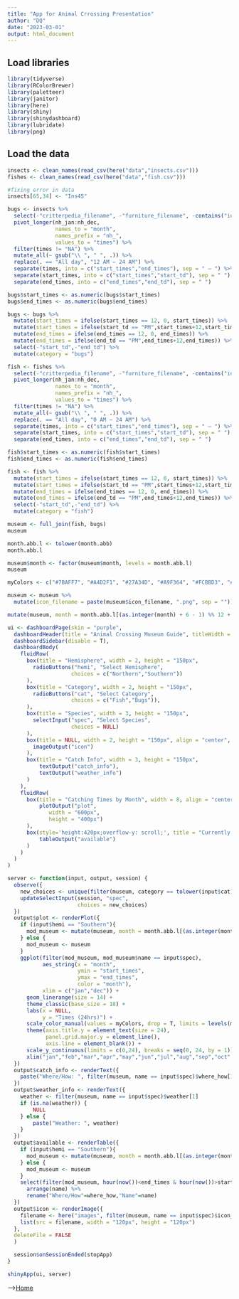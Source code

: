 ---
title: "App for Animal Crrossing Presentation"
author: "DQ"
date: "2023-03-01"
output: html_document
---

## Load libraries
```{r message=FALSE, warning=FALSE}
library(tidyverse)
library(RColorBrewer)
library(paletteer)
library(janitor)
library(here)
library(shiny)
library(shinydashboard)
library(lubridate)
library(png)
```

## Load the data
```{r}
insects <- clean_names(read_csv(here("data","insects.csv")))
fishes <- clean_names(read_csv(here("data","fish.csv")))
```

```{r}
#fixing error in data
insects[65,34] <- "Ins45"
```

```{r}
bugs <- insects %>% 
  select(-"critterpedia_filename", -"furniture_filename", -contains("id"), -contains("sh"), -contains("color"), -"number") %>% 
  pivot_longer(nh_jan:nh_dec,
               names_to = "month",
               names_prefix = "nh_",
               values_to = "times") %>% 
  filter(times != "NA") %>% 
  mutate_all(~ gsub("\\ ", " ", .)) %>% 
  replace(. == "All day", "12 AM – 24 AM") %>% 
  separate(times, into = c("start_times","end_times"), sep = " – ") %>% 
  separate(start_times, into = c("start_times","start_td"), sep = " ") %>% 
  separate(end_times, into = c("end_times","end_td"), sep = " ")
```

```{r}
bugs$start_times <- as.numeric(bugs$start_times)
bugs$end_times <- as.numeric(bugs$end_times)
```

```{r}
bugs <- bugs %>% 
  mutate(start_times = ifelse(start_times == 12, 0, start_times)) %>% 
  mutate(start_times = ifelse(start_td == "PM",start_times+12,start_times)) %>%
  mutate(end_times = ifelse(end_times == 12, 0, end_times)) %>% 
  mutate(end_times = ifelse(end_td == "PM",end_times+12,end_times)) %>% 
  select(-"start_td",-"end_td") %>% 
  mutate(category = "bugs")
```

```{r}
fish <- fishes %>% 
  select(-"critterpedia_filename", -"furniture_filename", -contains("id"), -contains("sh"), -contains("color"), -"number", -"lighting_type", -"rain_snow_catch_up", -"size") %>% 
  pivot_longer(nh_jan:nh_dec,
               names_to = "month",
               names_prefix = "nh_",
               values_to = "times") %>% 
  filter(times != "NA") %>% 
  mutate_all(~ gsub("\\ ", " ", .)) %>% 
  replace(. == "All day", "0 AM – 24 AM") %>% 
  separate(times, into = c("start_times","end_times"), sep = " – ") %>% 
  separate(start_times, into = c("start_times","start_td"), sep = " ") %>% 
  separate(end_times, into = c("end_times","end_td"), sep = " ")
```

```{r}
fish$start_times <- as.numeric(fish$start_times)
fish$end_times <- as.numeric(fish$end_times)
```

```{r}
fish <- fish %>% 
  mutate(start_times = ifelse(start_times == 12, 0, start_times)) %>% 
  mutate(start_times = ifelse(start_td == "PM",start_times+12,start_times)) %>%
  mutate(end_times = ifelse(end_times == 12, 0, end_times)) %>% 
  mutate(end_times = ifelse(end_td == "PM",end_times+12,end_times)) %>% 
  select(-"start_td",-"end_td") %>% 
  mutate(category = "fish")
```

```{r}
museum <- full_join(fish, bugs)
museum
```

```{r}
month.abb.l <- tolower(month.abb)
month.abb.l
```

```{r}
museum$month <- factor(museum$month, levels = month.abb.l)
museum
```

```{r}
myColors <- c("#7BAFF7", "#A4D2F1", "#27A34D", "#A9F364", "#FCBBD3", "#F72D2D", "#FF800F", "#FFBE13", "#815800", "#B9923E", "#D6D1B2", "#6B87AE")
```

```{r}
museum <- museum %>% 
  mutate(icon_filename = paste(museum$icon_filename, ".png", sep = ""))
```

```{r}
mutate(museum, month = month.abb.l[(as.integer(month) + 6 - 1) %% 12 + 1])
```

```{r}
ui <- dashboardPage(skin = "purple",
  dashboardHeader(title = "Animal Crossing Museum Guide", titleWidth = 330),
  dashboardSidebar(disable = T),
  dashboardBody(
    fluidRow(
      box(title = "Hemisphere", width = 2, height = "150px",
        radioButtons("hemi", "Select Hemisphere", 
                    choices = c("Northern","Southern"))
      ),
      box(title = "Category", width = 2, height = "150px",
        radioButtons("cat", "Select Category", 
                    choices = c("Fish","Bugs")),
      ),
      box(title = "Species", width = 3, height = "150px",
        selectInput("spec", "Select Species", 
                    choices = NULL)
      ),
      box(title = NULL, width = 2, height = "150px", align = "center",
        imageOutput("icon")
      ),
      box(title = "Catch Info", width = 3, height = "150px",
          textOutput("catch_info"),
          textOutput("weather_info")
      )    
    ),
    fluidRow(
      box(title = "Catching Times by Month", width = 8, align = "center",
          plotOutput("plot", 
             width = "600px", 
             height = "400px")
      ),
      box(style='height:420px;overflow-y: scroll;', title = "Currently Available to Catch", width = 4,
          tableOutput("available")
      )
    )
  )
)

server <- function(input, output, session) { 
  observe({
    new_choices <- unique(filter(museum, category == tolower(input$cat))$name)
    updateSelectInput(session, "spec", 
                      choices = new_choices)
  })
  output$plot <- renderPlot({
    if (input$hemi == "Southern"){
      mod_museum <- mutate(museum, month = month.abb.l[(as.integer(month) + 6 - 1) %% 12 + 1])
    } else {
      mod_museum <- museum
    }
    ggplot(filter(mod_museum, mod_museum$name == input$spec), 
           aes_string(x = "month", 
                      ymin = "start_times", 
                      ymax = "end_times", 
                      color = "month"),
           xlim = c("jan","dec")) +
      geom_linerange(size = 14) +
      theme_classic(base_size = 18) +
      labs(x = NULL,
           y = "Times (24hrs)") +
      scale_color_manual(values = myColors, drop = T, limits = levels(museum$month)) +
      theme(axis.title.y = element_text(size = 24),
            panel.grid.major.y = element_line(),
            axis.line = element_blank()) +
      scale_y_continuous(limits = c(0,24), breaks = seq(0, 24, by = 1)) +
      xlim("jan","feb","mar","apr","may","jun","jul","aug","sep","oct","nov","dec")
  })
  output$catch_info <- renderText({
    paste("Where/How: ", filter(museum, name == input$spec)$where_how[1])
  })
  output$weather_info <- renderText({
    weather <- filter(museum, name == input$spec)$weather[1]
    if (is.na(weather)) {
        NULL
    } else {
        paste("Weather: ", weather)
    }
  })
  output$available <- renderTable({
    if (input$hemi == "Southern"){
      mod_museum <- mutate(museum, month = month.abb.l[(as.integer(month) + 6 - 1) %% 12 + 1])
    } else {
      mod_museum <- museum
    }
    select(filter(mod_museum, hour(now())<end_times & hour(now())>start_times & tolower(month(now(),label=T)) == month), "name","where_how") %>% 
      arrange(name) %>%
      rename("Where/How"=where_how,"Name"=name)
  })
  output$icon <- renderImage({
    filename <- here("images", filter(museum, name == input$spec)$icon_filename[1])
    list(src = filename, width = "120px", height = "120px")
  },
  deleteFile = FALSE
  )

  session$onSessionEnded(stopApp)
}

shinyApp(ui, server)
```


-->[Home](https://jmledford3115.github.io/datascibiol/)

